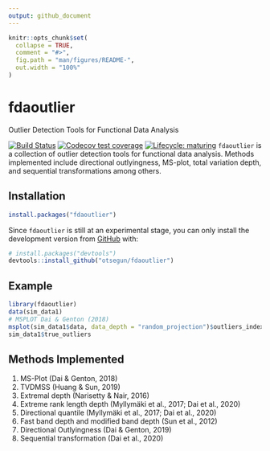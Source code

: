 ```yaml
---
output: github_document
---
```


<!-- README.md is generated from README.Rmd. Please edit that file -->

```r
knitr::opts_chunk$set(
  collapse = TRUE,
  comment = "#>",
  fig.path = "man/figures/README-",
  out.width = "100%"
)
```
# fdaoutlier
Outlier Detection Tools for Functional Data Analysis

<!-- badges: start -->

[![Build Status](https://travis-ci.com/otsegun/fdaoutlier.svg?token=is9BrWwNvqBGoneFkbEL&branch=master)](https://travis-ci.com/otsegun/fdaoutlier)
[![Codecov test coverage](https://codecov.io/gh/otsegun/fdaoutlier/branch/master/graph/badge.svg)](https://codecov.io/gh/otsegun/fdaoutlier?branch=master&token=0c40801f-206f-4bb4-9b3b-5f493a3130c9)
[![Lifecycle: maturing](https://img.shields.io/badge/lifecycle-maturing-blue.svg)](https://www.tidyverse.org/lifecycle/#maturing)
<!-- badges: end -->
`fdaoutlier` is a collection of outlier detection tools for functional data analysis. Methods implemented include directional outlyingness, MS-plot, total variation depth, and sequential transformations among others. 

## Installation

```r
install.packages("fdaoutlier")
```

Since `fdaoutlier` is still at an experimental stage, you can only install the development version from [GitHub](https://github.com/) with:

``` r
# install.packages("devtools")
devtools::install_github("otsegun/fdaoutlier")
```
## Example

```r
library(fdaoutlier)
data(sim_data1)
# MSPLOT Dai & Genton (2018)
msplot(sim_data1$data, data_depth = "random_projection")$outliers_index
sim_data1$true_outliers
```

## Methods Implemented
1. MS-Plot (Dai & Genton, 2018)
2. TVDMSS (Huang & Sun, 2019)
3. Extremal depth (Narisetty & Nair, 2016)
4. Extreme rank length depth (Myllymäki et al., 2017; Dai et al., 2020)
5. Directional quantile (Myllymäki et al., 2017; Dai et al., 2020)
6. Fast band depth and modified band depth (Sun et al., 2012)
7. Directional Outlyingness (Dai & Genton, 2019)
8. Sequential transformation (Dai et al., 2020)

